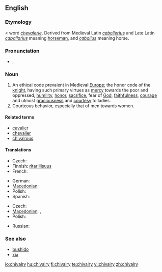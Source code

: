 ==English==
{{wikipedia}}

===Etymology===
{{etyl|enm}} < {{etyl|fro}} word ''[[chevalerie]]''. Derived from Medieval Latin ''[[caballerius]]'' and Late Latin ''[[caballarius]]'' meaning [[horseman]], and ''[[caballus]]'' meaning horse.

===Pronunciation===
* {{IPA|/ˈʃɪvəlri/}}, {{SAMPA|/"SIv@lri/}}

===Noun===
{{en-noun}}

# An ethical code prevalent in Medieval [[Europe]]; the honor code of the [[knight]], having such primary virtues as [[mercy]] towards the poor and oppressed, [[humility]], [[honor]], [[sacrifice]], fear of [[God]], [[faithfulness]], [[courage]] and utmost [[graciousness]] and [[courtesy]] to ladies.
# Courteous behavior, especially that of men towards women.

====Related terms====
* [[cavalier]]
* [[chevalier]]
* [[chivalrous]]

====Translations====
{{trans-top|ethical code}}
* Czech: {{t-|cs|rytířství|n}}
* Finnish: [[ritarillisuus]]
* French: {{t+|fr|chevalerie|f}}
{{trans-mid}}
* German: {{t-|de|Ritterlichkeit|f}}
* [[Macedonian]]: {{t-|mk|витештво|n|mk|рицарство|n|tr=rícarstvo|tr=víteštvo,  {{t-|sc=Cyrl|xs=Macedonian}}
|sc=Cyrl}}
* Polish: {{t|pl|rycerskość|f}}
* Spanish: {{t+|es|caballerosidad|f}}
{{trans-bottom}}

{{trans-top|Courteous behavior, especially that of men towards women}}
* Czech: {{t-|cs|galantnost|f}}
* [[Macedonian]]: {{t|mk|кавалерство|n|tr=kavalérstvo|sc=Cyrl|xs=Macedonian}},  {{t|mk|галантност|f|tr=galántnost|sc=Cyrl|xs=Macedonian}}
* Polish: {{t|pl|rycerskość|f}}
{{trans-mid}}
* Russian: {{t+|ru|галантность|f|sc=Cyrl}}
{{trans-bottom}}

===See also===
* [[bushido]]
* [[xia]]

[[io:chivalry]]
[[hu:chivalry]]
[[fi:chivalry]]
[[te:chivalry]]
[[vi:chivalry]]
[[zh:chivalry]]